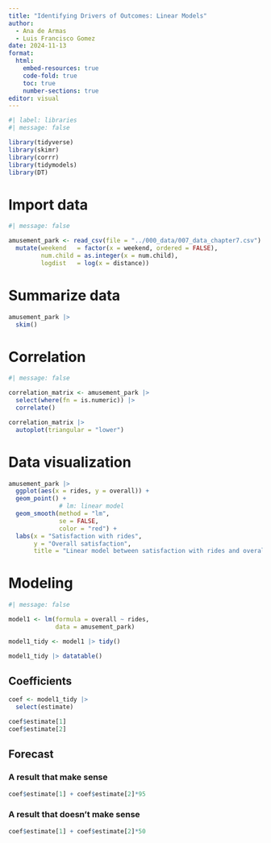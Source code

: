 ---
title: "Identifying Drivers of Outcomes: Linear Models"
author: 
  - Ana de Armas
  - Luis Francisco Gomez
date: 2024-11-13
format: 
  html:
    embed-resources: true
    code-fold: true
    toc: true
    number-sections: true
editor: visual
---

```{r}
#| label: libraries
#| message: false

library(tidyverse)
library(skimr)
library(corrr)
library(tidymodels)
library(DT)
```

# Import data

```{r}
#| message: false

amusement_park <- read_csv(file = "../000_data/007_data_chapter7.csv") |> 
  mutate(weekend   = factor(x = weekend, ordered = FALSE),
         num.child = as.integer(x = num.child),
         logdist   = log(x = distance))
```

# Summarize data

```{r}
amusement_park |> 
  skim()
```

# Correlation

```{r}
#| message: false

correlation_matrix <- amusement_park |> 
  select(where(fn = is.numeric)) |> 
  correlate()

correlation_matrix |> 
  autoplot(triangular = "lower")
```

# Data visualization

```{r}
amusement_park |> 
  ggplot(aes(x = rides, y = overall)) +
  geom_point() +
              # lm: linear model
  geom_smooth(method = "lm", 
              se = FALSE,
              color = "red") + 
  labs(x = "Satisfaction with rides",
       y = "Overall satisfaction",
       title = "Linear model between satisfaction with rides and overall satisfaction")
```

# Modeling

```{r}
#| message: false

model1 <- lm(formula = overall ~ rides, 
             data = amusement_park)

model1_tidy <- model1 |> tidy()

model1_tidy |> datatable() 
```

## Coefficients

```{r}
coef <- model1_tidy |> 
  select(estimate)

coef$estimate[1]
coef$estimate[2]
```

## Forecast

### A result that make sense

```{r}
coef$estimate[1] + coef$estimate[2]*95
```

### A result that doesn't make sense

```{r}
coef$estimate[1] + coef$estimate[2]*50
```
